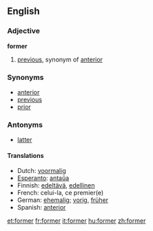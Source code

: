 ==English==

{{rank|minutes|appear|thoughts|661|former|twenty|lips|donations}}

===Adjective===
'''former'''

# [[previous]], synonym of [[anterior]]

===Synonyms===
*[[anterior]]
*[[previous]]
*[[prior]]

===Antonyms===
*[[latter]]

====Translations====
*Dutch: [[voormalig]]
*[[Esperanto]]: [[antaŭa]]
*Finnish: [[edeltävä]], [[edellinen]]
*French: celui-la, ce premier(e)
*German: [[ehemalig]]; [[vorig]], [[früher]]
*Spanish: [[anterior]]

[[et:former]]
[[fr:former]]
[[it:former]]
[[hu:former]]
[[zh:former]]